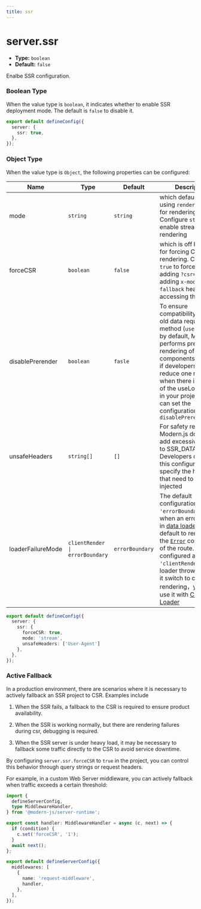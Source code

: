 ```yaml
---
title: ssr
---
```


# server.ssr

- **Type:** `boolean`
- **Default:** `false`

Enalbe SSR configuration.

### Boolean Type

When the value type is `boolean`, it indicates whether to enable SSR deployment mode. The default is `false` to disable it.

```ts title="modern.config.ts"
export default defineConfig({
  server: {
    ssr: true,
  },
});
```

### Object Type

When the value type is `Object`, the following properties can be configured:

| Name              | Type                                                         | Default                                   | Description                                                                     |
| ---------------- | ------------------------------------------------------------- | -------------------------------------- | ---------------------------------------------------------------------------- |
| mode             | `string`                                  | `string`          | which defaults to using `renderToString` for rendering. Configure `stream` to enable streaming rendering       |
| forceCSR         | `boolean`                                 | `false`           | which is off by default for forcing CSR rendering. Configure `true` to force CSR by adding `?csr=true` or adding `x-modern-ssr-fallback` header when accessing the page |
| disablePrerender | `boolean`                                 | `fasle`           | To ensure compatibility with the old data request method (`useLoader`), by default, Modern.js performs pre-rendering of components.However, if developers want to reduce one rendering when there is no use of the useLoader API in your project, you can set the configuration `disablePrerender=true` |
| unsafeHeaders    | `string[]`                                | `[]`              | For safety reasons, Modern.js does not add excessive content to SSR_DATA. Developers can use this configuration to specify the headers that need to be injected      |
| loaderFailureMode| `clientRender \| errorBoundary`           | `errorBoundary`   | The default configuration is `'errorBoundary'`, when an error occurs in [data loader](/en/guides/basic-features/data/data-fetch.html#data-loader-recommended), it will default to rendering the [`Error`](/en/guides/basic-features/routes.html#errorboundary) component of the route. When configured as `'clientRender'`, if a loader throws an error, it switch to client-side rendering，you can use it with [Client Loader](/en/guides/basic-features/data/data-fetch.html#client-loader) |


```ts title="modern.config.ts"
export default defineConfig({
  server: {
    ssr: {
      forceCSR: true,
      mode: 'stream',
      unsafeHeaders: ['User-Agent']
    },
  },
});
```

### Active Fallback

In a production environment, there are scenarios where it is necessary to actively fallback an SSR project to CSR. Examples include

1. When the SSR fails, a fallback to the CSR is required to ensure product availability.

2. When the SSR is working normally, but there are rendering failures during csr, debugging is required.

3. When the SSR server is under heavy load, it may be necessary to fallback some traffic directly to the CSR to avoid service downtime.

By configuring `server.ssr.forceCSR` to `true` in the project, you can control this behavior through query strings or request headers.

For example, in a custom Web Server middleware, you can actively fallback when traffic exceeds a certain threshold:

```ts title="server/modern.server.ts"
import {
  defineServerConfig,
  type MiddlewareHandler,
} from '@modern-js/server-runtime';

export const handler: MiddlewareHandler = async (c, next) => {
  if (condition) {
    c.set('forceCSR', '1');
  }
  await next();
};

export default defineServerConfig({
  middlewares: [
    {
      name: 'request-middleware',
      handler,
    },
  ],
});
```

